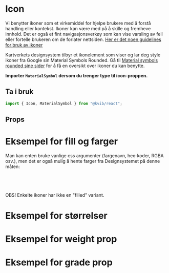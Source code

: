 
<Meta of={IconStories} />

# Icon

Vi benytter ikoner som et virkemiddel for hjelpe brukere med å forstå handling eller kontekst. Ikoner kan være med på å
skille og fremheve innhold.
Det er også et fint navigasjonsverkøy som kan vise varsling av feil eller fortelle brukeren om de forlater nettsiden.
[Her er det noen guidelines for bruk av ikoner](https://www.intechnic.com/blog/icon-usability-best-ux-tips-and-design-guidelines/)

Kartverkets designsystem tilbyr et ikonelement som viser og lar deg style ikoner fra Google sin Material Symbols Rounded.
Gå til [Material symbols rounded sine sider](https://fonts.google.com/icons?icon.set=Material+Symbols&icon.style=Rounded)
for å få en oversikt over ikoner du kan benytte.

**Importer `MaterialSymbol` dersom du trenger type til icon-proppen.**

## Ta i bruk

```jsx
import { Icon, MaterialSymbol } from "@kvib/react";
```

## Props

<Canvas of={IconStories.defaultIcon} />
<Controls of={IconStories.defaultIcon} />

# Eksempel for fill og farger

Man kan enten bruke vanlige css argumenter (fargenavn, hex-koder, RGBA osv.), men det er også mulig å hente farger fra Designsystemet på denne måten:

```jsx
import { Icon, colors } from "@kvib/react";

<Icon icon="home" color={colors.green[400]} />;
```

OBS! Enkelte ikoner har ikke en "filled" variant.

<Canvas of={IconStories.colorIcon} />

# Eksempel for størrelser

<Canvas of={IconStories.sizeIcon} />

# Eksempel for weight prop

<Canvas of={IconStories.weightIcon} />

# Eksempel for grade prop

<Canvas of={IconStories.gradeIcon} />
